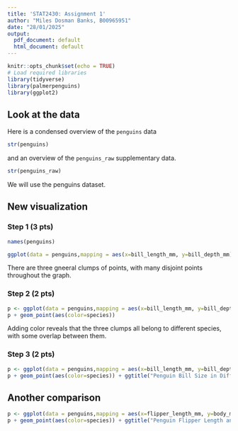 ```yaml
---
title: 'STAT2430: Assignment 1'
author: "Miles Dosman Banks, B00965951"
date: "28/01/2025"
output:
  pdf_document: default
  html_document: default
---
```


<!--
[10 pts=3+2+2+2+1]

Do not change this. but run this cell before working
on this assignment.
-->

```r
knitr::opts_chunk$set(echo = TRUE)
# Load required libraries
library(tidyverse)
library(palmerpenguins)
library(ggplot2)
```


<!--

Instructions

For assignment 1, complete the following tasks

* Add your name and today's date up at the top of this file * Install the `palmerpenguins` package, unless you've already installed it, by clicking the yellow message at the top of the editing window, or using the Tools > Install packages... menu
* Familiarize yourself with the `penguins` dataset in the next section.
* Draw a plot and refine it twice using the methods from Lesson 5 Making your first plot as directed below
* Before knitting this file, make sure for each figure to:
-describe the figure you plan to show, 
-show your R code for the figure
-show the output of your R code
-say a sentence or 2 about each figure (interpretation)

Your report should 
-->

## Look at the data

Here is a condensed overview of the `penguins` data

```r
str(penguins)
```
and an overview of the `penguins_raw` supplementary data.

```r
str(penguins_raw)
```

We will use the penguins dataset.

<!--
Read the documentation by searching for palmerpenguins in the "Help" tab.
-->



## New visualization

### Step 1 (3 pts)

<!--

q1.1

Write a R code (1 line) that print the names of the columns of the penguins dataset. [0.5 pts]

-->


```r
names(penguins)
```


<!--

q1.2

Create a scatterplot of bill length (on the x axis) and bill depth (on the y axis).  Make the simplest plot you can, using just `ggplot`, `aes` and `geom_point`. [1.5 pts]

-->



```r
ggplot(data = penguins,mapping = aes(x=bill_length_mm, y=bill_depth_mm)) +geom_point()
```


<!--
q1.3

Write 1 sentence that describes what you see (or do not see)  in your plot [1 pt]
-->
There are three gneeral clumps of points, with many disjoint points throughout the graph.

### Step 2 (2 pts)

<!--
q2.1

Refine your previous plot, adding colour or shape to indicate the species. Just do the minimal change. (2 pts)
-->


```r
p <- ggplot(data = penguins,mapping = aes(x=bill_length_mm, y=bill_depth_mm)) +geom_point()
p + geom_point(aes(color=species))
```


<!--

q2.2

Replace this sentence with a 1 sentence description of the new information revealed by this addition. (1 pt)
-->
Adding color reveals that the three clumps all belong to different species, with some overlap between them.

### Step 3 (2 pts)

<!--

q3.1

Refine your plot by adding informative and readable axis labels and a brief title for the plot.
-->


```r
p <- ggplot(data = penguins,mapping = aes(x=bill_length_mm, y=bill_depth_mm)) +geom_point()
p + geom_point(aes(color=species)) + ggtitle("Penguin Bill Size in Different Species") + xlab("Bill Length") + ylab("Bill Depth")
```


## Another comparison 

<!--

q4 (2 pts)

Make any additional plot of your choice to illustrate another aspect of the comparison of penguins morphologies across species 
-->


```r
p <- ggplot(data = penguins,mapping = aes(x=flipper_length_mm, y=body_mass_g)) +geom_point()
p + geom_point(aes(color=species)) + ggtitle("Penguin Flipper Length and Body Mass Between Species") + xlab("Flipper Length") + ylab("Body Mass")
```

<!--

q5 Knit and submit Rmd+pdf (1 pt)

Knit your work to pdf (click "knit" in the menu just at the top of the editing window).

If knitting does not work, spot the line with an error, fix the error in your Rmd file, then reknit. Iterate this procedure until until there are no errors and knitting finishes.

If knitting to pdf does not work, knit to html, load the html in your web browser and use the print function of your browser to print your html file 'as pdf'.

Once done, upload two files, (one after the other): your Rmd file and the knitted pdf.

DO NOT FORGET TO REPLACE your name and banner id in the header of this file, but do NOT mess up the header!

Pushing your report to github [Unmarked but do it!]

Stage, commit and push your final .Rmd and your .html file to your GitHub repository (as done in W2 task number 3- see instructions on Brightspace>Week 2).

-->


